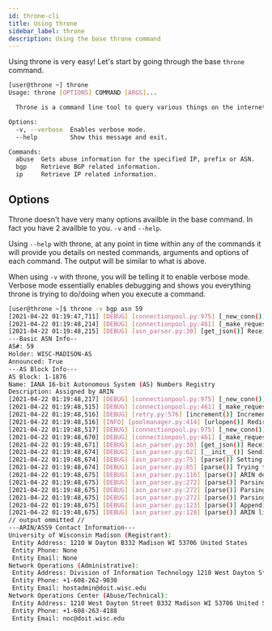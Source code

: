 ```yaml
---
id: throne-cli
title: Using throne
sidebar_label: throne
description: Using the base throne command
---
```


Using throne is very easy! Let's start by going through the base `throne` command.

```bash title='throne output'
[user@throne ~] throne
Usage: throne [OPTIONS] COMMAND [ARGS]...

  Throne is a command line tool to query various things on the internet.

Options:
  -v, --verbose  Enables verbose mode.
  --help         Show this message and exit.

Commands:
  abuse  Gets abuse information for the specified IP, prefix or ASN.
  bgp    Retrieve BGP related information.
  ip     Retrieve IP related information.
```

## Options

Throne doesn't have very many options availble in the base command. In fact you have 2 availble to you. `-v` and `--help`.

Using `--help` with throne, at any point in time within any of the commands it will provide you details on nested commands, arguments
and options of each command. The output will be similar to what is above.

When using `-v` with throne, you will be telling it to enable verbose mode. Verbose mode essentially enables debugging and shows you
everything throne is trying to do/doing when you execute a command.

```bash title='Example'
[user@throne ~]$ throne -v bgp asn 59
[2021-04-22 01:19:47,711] [DEBUG] [connectionpool.py:975] [_new_conn()] Starting new HTTPS connection (1): stat.ripe.net:443
[2021-04-22 01:19:48,214] [DEBUG] [connectionpool.py:461] [_make_request()] https://stat.ripe.net:443 "GET /data/as-overview/data.json?resource=59 HTTP/1.1" 200 796
[2021-04-22 01:19:48,215] [DEBUG] [asn_parser.py:30] [get_json()] Received HTTP/200 from https://stat.ripe.net/data/as-overview/data.json?resource=59, loading JSON data...
---Basic ASN Info--
AS#: 59
Holder: WISC-MADISON-AS
Announced: True
---AS Block Info---
AS Block: 1-1876
Name: IANA 16-bit Autonomous System (AS) Numbers Registry
Description: Assigned by ARIN
[2021-04-22 01:19:48,217] [DEBUG] [connectionpool.py:975] [_new_conn()] Starting new HTTPS connection (1): rdap-bootstrap.arin.net:443
[2021-04-22 01:19:48,515] [DEBUG] [connectionpool.py:461] [_make_request()] https://rdap-bootstrap.arin.net:443 "GET /bootstrap/autnum/59 HTTP/1.1" 302 0
[2021-04-22 01:19:48,516] [DEBUG] [retry.py:576] [increment()] Incremented Retry for (url='https://rdap-bootstrap.arin.net/bootstrap/autnum/59'): Retry(total=2, connect=None, read=None, redirect=None, status=None)
[2021-04-22 01:19:48,516] [INFO] [poolmanager.py:414] [urlopen()] Redirecting https://rdap-bootstrap.arin.net/bootstrap/autnum/59 -> https://rdap.arin.net/registry/autnum/59
[2021-04-22 01:19:48,517] [DEBUG] [connectionpool.py:975] [_new_conn()] Starting new HTTPS connection (1): rdap.arin.net:443
[2021-04-22 01:19:48,670] [DEBUG] [connectionpool.py:461] [_make_request()] https://rdap.arin.net:443 "GET /registry/autnum/59 HTTP/1.1" 200 5465
[2021-04-22 01:19:48,671] [DEBUG] [asn_parser.py:30] [get_json()] Received HTTP/200 from https://rdap-bootstrap.arin.net/bootstrap/autnum/59, loading JSON data...
[2021-04-22 01:19:48,674] [DEBUG] [asn_parser.py:62] [__init__()] Sending JSON to _RDAPASCommon to prepare parsing...
[2021-04-22 01:19:48,674] [DEBUG] [asn_parser.py:75] [parse()] Setting handle from JSON response...
[2021-04-22 01:19:48,674] [DEBUG] [asn_parser.py:85] [parse()] Trying to parse entity data based upon RIRs format...
[2021-04-22 01:19:48,675] [DEBUG] [asn_parser.py:116] [parse()] ARIN detected as responding RIR...
[2021-04-22 01:19:48,675] [DEBUG] [asn_parser.py:272] [parse()] Parsing ['fn', {}, 'text', 'University of Wisconsin Madison']...
[2021-04-22 01:19:48,675] [DEBUG] [asn_parser.py:272] [parse()] Parsing ['adr', {'label': '1210 W Dayton\nB332\nMadison\nWI\n53706\nUnited States'}, 'text', ['', '', '', '', '', '', '']]...
[2021-04-22 01:19:48,675] [DEBUG] [asn_parser.py:272] [parse()] Parsing ['kind', {}, 'text', 'org']...
[2021-04-22 01:19:48,675] [DEBUG] [asn_parser.py:123] [parse()] Appending all parsed vCardArrays to vars['entities']...
[2021-04-22 01:19:48,675] [DEBUG] [asn_parser.py:128] [parse()] ARIN likes to be special and nest entities, attempting to parse those...
// output ommitted //
---ARIN/AS59 Contact Information---
University of Wisconsin Madison (Registrant):
 Entity Address: 1210 W Dayton B332 Madison WI 53706 United States
 Entity Phone: None
 Entity Email: None
Network Operations (Administrative):
 Entity Address: Division of Information Technology 1210 West Dayton Street Madison WI 53706 United States
 Entity Phone: +1-608-262-9030
 Entity Email: hostadmin@doit.wisc.edu
Network Operations Center (Abuse/Technical):
 Entity Address: 1210 West Dayton Street B332 Madison WI 53706 United States
 Entity Phone: +1-608-263-4188
 Entity Email: noc@doit.wisc.edu
```
